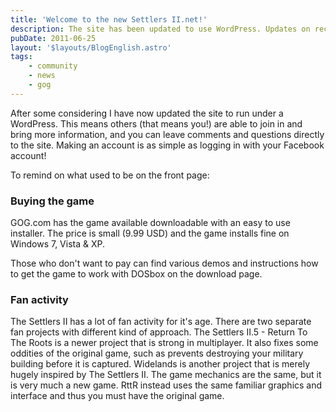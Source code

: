 ```yaml
---
title: 'Welcome to the new Settlers II.net!'
description: The site has been updated to use WordPress. Updates on recent developments in game availability and fan activity.
pubDate: 2011-06-25
layout: '$layouts/BlogEnglish.astro'
tags:
    - community
    - news
    - gog
---
```



After some considering I have now updated the site to run under a WordPress. This means others (that means you!) are able to join in and bring more information, and you can leave comments and questions directly to the site. Making an account is as simple as logging in with your Facebook account!

To remind on what used to be on the front page:

### Buying the game

GOG.com has the game available <Link href="https://www.gog.com/en/gamecard/the_settlers_2_gold_edition">downloadable with an easy to use installer</Link>. The price is small (9.99 USD) and the game installs fine on Windows 7, Vista & XP.

Those who don't want to pay can find various demos and instructions how to get the game to work with DOSbox on the download page.

### Fan activity

The Settlers II has a lot of fan activity for it's age. There are two separate fan projects with different kind of approach. <Link href="http://www.siedler25.org/">The Settlers II.5 - Return To The Roots is a newer project</Link> that is strong in multiplayer. It also fixes some oddities of the original game, such as prevents destroying your military building before it is captured. <Link href="http://wl.widelands.org/">Widelands</Link> is another project that is merely hugely inspired by The Settlers II. The game mechanics are the same, but it is very much a new game. RttR instead uses the same familiar graphics and interface and thus you must have the original game.
